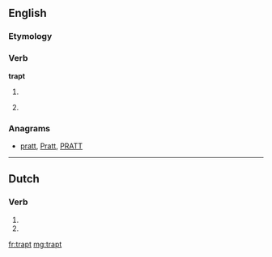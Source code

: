 ==English==

===Etymology===
{{suffix|trap|t}}

===Verb===
'''trapt'''

# {{archaic}} {{past of|[[trap]]}}
# {{archaic}} {{alternative form of|[[trapped]]}}

===Anagrams===
* [[pratt#English|pratt]], [[Pratt#English|Pratt]], [[PRATT#English|PRATT]]

----

==Dutch==

===Verb===
{{infl|nl}}

# {{nl-verb-form|p=23|n=sg|t=pres|m=ind|trappen}}
# {{nl-verb-form|n=pl|m=imp|trappen}}

[[fr:trapt]]
[[mg:trapt]]